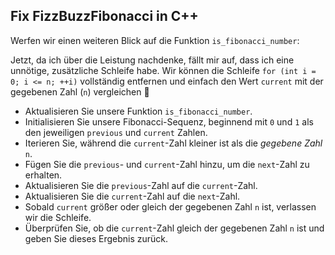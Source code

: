 
## Fix FizzBuzzFibonacci in C++

Werfen wir einen weiteren Blick auf die Funktion `is_fibonacci_number`:

<IsFibonacciNumberCode />

Jetzt, da ich über die Leistung nachdenke, fällt mir auf, dass ich eine unnötige, zusätzliche Schleife habe.
Wir können die Schleife `for (int i = 0; i <= n; ++i)` vollständig entfernen und
einfach den Wert `current` mit der gegebenen Zahl (`n`) vergleichen 🤦

<IsFibonacciNumberFixCode />

- Aktualisieren Sie unsere Funktion `is_fibonacci_number`.
- Initialisieren Sie unsere Fibonacci-Sequenz, beginnend mit `0` und `1` als den jeweiligen `previous` und `current` Zahlen.
- Iterieren Sie, während die `current`-Zahl kleiner ist als die _gegebene Zahl_ `n`.
- Fügen Sie die `previous`- und `current`-Zahl hinzu, um die `next`-Zahl zu erhalten.
- Aktualisieren Sie die `previous`-Zahl auf die `current`-Zahl.
- Aktualisieren Sie die `current`-Zahl auf die `next`-Zahl.
- Sobald `current` größer oder gleich der gegebenen Zahl `n` ist, verlassen wir die Schleife.
- Überprüfen Sie, ob die `current`-Zahl gleich der gegebenen Zahl `n` ist und geben Sie dieses Ergebnis zurück.
